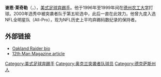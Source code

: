 {{Infobox NFL biography
| name = 谢恩·莱奇勒<br />Shane Lechler
| image = Shane Lechler 2016.JPG
| image_size = 
| alt =
| caption = 摄于2016年
| number = 9
|currentpositionplain=[[弃踢手|弃踢手]]
|birth_date={{Birth date and age|1976|08|07}}
|birth_place=[[德克萨斯州|德克萨斯州]][[东伯纳德|东伯纳德]]（East Bernard）
|heightft=6
|heightin=2
|weight=225
|debutyear=2000年
|debutteam=奥克兰突袭者
|highlights=<nowiki></nowiki>
* 7次入选[[明星碗|明星碗]]（2001、2004、2007、2008、2009、2010、2011）
* 9次入选全明星队（2000、2001、2003、2004、2007、2008、2009、2010、2011）
* PFWA金脚趾奖（2009）
* 入选NFL2000年代明星队
* 突袭者队最长弃踢纪录（80码，2011）
|college=[[德州农工大学|德州农工大学]]
|draftyear=2000年
|draftround=5
|draftpick=142
| pastteams =
* [[奥克兰突袭者|奥克兰突袭者]] ({{NFL Year|2000}}–{{NFL Year|2012}})
* [[休斯敦德克萨斯人|休斯敦德克萨斯人]] ({{NFL Year|2013}}–{{NFL Year|2017}})
| statlabel1 = 弃踢次数
| statvalue1 = 1,444
| statlabel2 = 弃踢码数
| statvalue2 = 68,678
| statlabel3 = 平均弃踢码数
| statvalue3 = 47.6
| statlabel4 = Inside 20
| statvalue4 = 469
| nfl = LEC090322
}}
'''谢恩·莱奇勒'''（{{lang-en|Shane Lechler}}，{{bd|1976年|8月7日}}），[[美式足球|美式足球]][[弃踢手|弃踢手]]。他于1996年至1999年间在[[德州农工大学|德州农工大学]]打球。2000年选秀中被突袭者队于第五轮选中，此后一直在此效力。他曾九度入选NFL全明星队（All-Pro），现为NFL历史上平均弃踢码数纪录的保持者。

== 外部链接 ==
* [https://web.archive.org/web/20090428105546/http://www.raiders.com/Team/PlayerBio.aspx?id=452 Oakland Raider bio]
* [https://web.archive.org/web/20100929013122/http://www.12thmanfoundation.com/mag/Vol4/vol4no05/specialteams.asp 12th Man Magazine article]

{{NFL2000s}}

{{DEFAULTSORT:Lechler, Shane}}
[[Category:美式足球弃踢手|Category:美式足球弃踢手]]
[[Category:奥克兰突袭者队球员|Category:奥克兰突袭者队球员]]
[[Category:德克萨斯州人|Category:德克萨斯州人]]